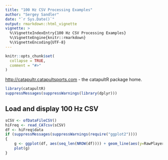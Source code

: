 ---
title: "100 Hz CSV Processing Examples"
author: "Sergey Sandler"
date: "`r Sys.Date()`"
output: rmarkdown::html_vignette
vignette: >
  %\VignetteIndexEntry{100 Hz CSV Processing Examples}
  %\VignetteEngine{knitr::rmarkdown}
  %\VignetteEncoding{UTF-8}
---

```{r, include = FALSE}
knitr::opts_chunk$set(
  collapse = TRUE,
  comment = "#>"
)
```

<http://catapultr.catapultsports.com> - the catapultR package home.

```{r setup}
library(catapultR)
suppressMessages(suppressWarnings(library(dplyr)))
```

## Load and display 100 Hz CSV
```{r, include = TRUE,  comment = "", echo=TRUE}
sCSV <- ofDataFileCSV()
hiFreq <- read_CATcsv(sCSV)
df <- hiFreq$data
if (suppressMessages(suppressWarnings(require("ggplot2"))))
{
	g <- ggplot(df, aes(seq_len(NROW(df)))) + geom_line(aes(y=RawPlayerLoad)) + labs(x = "ticks (cs)", y = "Smoothed PL")
	plot(g)
}
```

